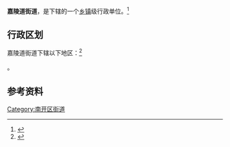 {{中国乡级行政区
|景观照片文件名 = 
|景观照片描述 = 
|汉语拼音 = 
|其他语言 = 
|其他语言名称 = 
|旧称 = 
|地名出处 = 
|位置图文件名 = 
|位置图描述 = 
|自定义图片= 
|建置时间 = 
|政府驻地 = 
|毗邻 = 
|总面积 = 
|总人口 = 
|总人口年份 = 
|户籍人口 = 
|户籍人口年份 = 
|常住人口 = 
|常住人口年份 = 
|人口密度 = 
|GDP = 
|GDP年份 = 
|邮政编码 = 
|电话区号 = 22
|官方网站 = 
|网站名称 = 
|12/01/04/008/000}}

'''嘉陵道街道'''，是{{PRC admin/fullname|12/01/04/008/000|3}}下辖的一个[[乡镇|乡镇]]级行政单位。<ref>{{PRC admin/ref sgc|{{PRC admin/parent|12/01/04/008/000}}}}</ref>

== 行政区划 ==

嘉陵道街道下辖以下地区：<ref>{{PRC admin/ref sgc|12/01/04/008/000}}</ref>

{{PRC admin/children|12/01/04/008/000}}。

== 参考资料 ==

{{Reflist|2}}

{{天津市南开区行政区划}}
{{天津行政区划小作品}}

[[Category:南开区街道|Category:南开区街道]]